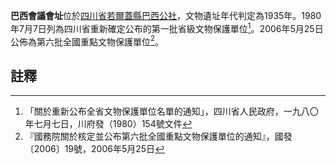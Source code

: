 {{msg:四川省文物保護單位
|名稱 = 巴西會議會址
|編號 = 26
|圖片 = 
|級別 = S1
|分類 = 
|時代 = 1935年
|地点 = [[四川省|四川省]][[若爾蓋縣|若爾蓋縣]][[巴西公社|巴西公社]]
|坐標 =
|登錄 = 1980年7月7日
}}
{{msg:四川省文物保護單位
|名稱 = [[阿壩紅軍長征遺跡|阿壩紅軍長征遺跡]]-巴西會議會址
|編號 = 1042
|圖片 = 
|級別 = 106
|分類 = 
|時代 = 1935年
|地点 = [[四川省|四川省]][[小金縣|小金縣]]
|坐標 =
|登錄 = 2006年5月25日
}}
'''巴西會議會址'''位於[[四川省|四川省]][[若爾蓋縣|若爾蓋縣]][[巴西公社|巴西公社]]，文物遺址年代判定為1935年。1980年7月7日列為四川省重新確定公布的第一批省級文物保護單位<ref>「關於重新公布全省文物保護單位名單的通知」，四川省人民政府，一九八〇年七月七日，川府發（1980）154號文件</ref>。2006年5月25日公佈為第六批全國重點文物保護單位<ref>『國務院關於核定並公布第六批全國重點文物保護單位的通知』，國發〔2006〕19號，2006年5月25日</ref>。
==註釋==
{{reflist}}
{{文物保護單位小作品}}